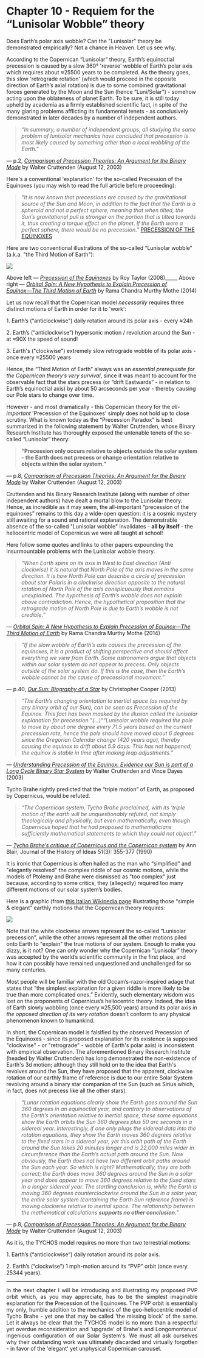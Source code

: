   Chapter 10 - Requiem for the “Lunisolar Wobble” theory
======================================================

Does Earth’s polar axis wobble? Can the "Lunisolar" theory be demonstrated empirically? Not a chance in Heaven. Let us see why.

According to the Copernican “Lunisolar” theory, Earth’s equinoctial precession is caused by a slow 360° 'reverse' wobble of Earth’s polar axis which requires about ≈25500 years to be completed. As the theory goes, this slow 'retrograde rotation' (which would proceed in the opposite direction of Earth’s axial rotation) is due to some combined gravitational forces generated by the Moon and the Sun (hence “Luni/Solar”) - somehow acting upon the oblateness of planet Earth. To be sure, it is still today upheld by academia as a firmly established scientific fact, in spite of the many glaring problems afflicting its fundamental tenets - as conclusively demonstrated in later decades by a number of independent authors. 

> _“In summary, a number of independent groups, all studying the same problem of lunisolar mechanics have concluded that precession is most likely caused by something other than a local wobbling of the Earth.”_

— p.2, _[Comparison of Precession Theories: An Argument for the Binary Mode](https://www.tychos.info/citation/075C_Comparison-of-Precession.pdf)_ by Walter Cruttenden (August 12, 2003)

Here's a conventional 'explanation' for the so-called Precession of the Equinoxes (you may wish to read the full article before proceeding):

> _"It is now known that precessions are caused by the gravitational source of the Sun and Moon, in addition to the fact that the Earth is a spheroid and not a perfect sphere, meaning that when tilted, the Sun’s gravitational pull is stronger on the portion that is tilted towards it, thus creating a torque effect on the planet. If the Earth were a perfect sphere, there would be no precession."_ [PRECESSION OF THE EQUINOXES](https://www.universetoday.com/77640/precession-of-the-equinoxes/)

Here are two conventional illustrations of the so-called “Lunisolar wobble” (a.k.a. "the Third Motion of Earth"):  

![](https://www.tychos.info/book_imagery/069_LunisolarWobble_classic.jpg)

Above left — _[Precession of the Equinoxes](https://www.tychos.info/citation/075A_Precession.htm)_ by Roy Taylor (2008)_____ Above right — _[Orbital Spin: A New Hypothesis to Explain Precession of Equinox―The Third Motion of Earth](https://www.tychos.info/citation/076B_Orbital-Spin-New.htm)_ by Rama Chandra Murthy Mothe (2014)

Let us now recall that the Copernican model _necessarily_ requires three distinct motions of Earth in order for it to 'work':   

1\. Earth’s (“anticlockwise”) daily rotation around its polar axis - every ≈24h 

2\. Earth’s (“anticlockwise”) hypersonic motion / revolution around the Sun - at ≈90X the speed of sound!

3\. Earth's ("clockwise") extremely slow retrograde wobble of its polar axis - once every ≈25500 years

Hence, the “Third Motion of Earth” always was an _essential prerequisite for the Copernican theory’s very survival_, since it was meant to account for the observable fact that the stars precess (or “drift Eastwards” - in relation to Earth’s equinoctial axis) by about 50 arcseconds per year - thereby causing our Pole stars to change over time. 

However - and most dramatically - this Copernican theory for the _all-important_ 'Precession of the Equinoxes' simply does not hold up to close scrutiny. What is known today as the “Precession Paradox” is best summarized in the following statement by Walter Cruttenden, whose Binary Research Institute has thoroughly exposed the untenable tenets of the so-called “Lunisolar” theory:

> **“Precession only occurs relative to objects outside the solar system – the Earth does not precess or change orientation relative to objects within the solar system.”**

— p.8, _[Comparison of Precession Theories: An Argument for the Binary Mode](https://www.tychos.info/citation/075C_Comparison-of-Precession.pdf)_ by Walter Cruttenden (August 12, 2003)

Cruttenden and his Binary Research Institute (along with number of other independent authors) have dealt a mortal blow to the Lunisolar theory. Hence, as incredible as it may seem, the all-important “precession of the equinoxes” remains to this day a wide-open question: it is a cosmic mystery still awaiting for a sound and rational explanation. The demonstrable absence of the so-called "Lunisolar wobble" invalidates - **all by itself** - the heliocentric model of Copernicus we were all taught at school!

Here follow some quotes and links to other papers expounding the insurmountable problems with the Lunisolar wobble theory.


> _“When Earth spins on its axis in West to East direction (Anti clockwise) it is natural that North Pole of the axis moves in the same direction. It is how North Pole can describe a circle of precession about star Polaris in a clockwise direction opposite to the natural rotation of North Pole of the axis conspicuously that remains unexplained. The hypothesis of Earth’s wobble does not explain above contradiction. Hence, the hypothetical proposition that the retrograde motion of North Pole is due to Earth’s wobble is not credible.”_

— _[Orbital Spin: A New Hypothesis to Explain Precession of Equinox―The Third Motion of Earth](https://www.tychos.info/citation/076B_Orbital-Spin-New.htm)_ by Rama Chandra Murthy Mothe (2014)

> _“If the slow wobble of Earth’s axis causes the precession of the equinoxes, it is a product of shifting perspective and should affect everything we view from Earth. Some astronomers argue that objects within our solar system do not appear to precess. Only objects outside of the solar system do. If this is the case, then the Earth’s wobble cannot be the cause of precessional movement.”_

— p.40, _[Our Sun: Biography of a Star](https://books.google.it/books?id=xGj0AwAAQBAJ&lpg=PA40&ots=e9QUhpncFU&dq=The%20only%20objects%20that%20follow%20precessional%20movement%20are%20those%20outside%20the%20Solar%20System&hl=it&pg=PA40#v=onepage&q=cyclical%20basis&f=false)_ by Christopher Cooper (2013)

> _“The Earth’s changing orientation to inertial space (as required by any binary orbit of our Sun), can be seen as Precession of the Equinox. This fact has been masked by the illusion called the lunisolar explanation for precession.”(...)"“Lunisolar wobble required the pole to move by about one degree every 71.5 years based on the current precession rate, hence the pole should have moved about 6 degrees since the Gregorian Calendar change (420 years ago), thereby causing the equinox to drift about 5.9 days. This has not happened; the equinox is stable in time after making leap adjustments.”_

— [_Understanding Precession of the Equinox: Evidence our Sun is part of a Long Cycle Binary Star System_](https://www.tychos.info/citation/099B_BRI-Evidence.pdf) by Walter Cruttenden and Vince Dayes (2003)

Tycho Brahe rightly predicted that the “triple motion” of Earth, as proposed by Copernicus, would be refuted.

> _“The Copernican system, Tycho Brahe proclaimed, with its ‘triple motion of the earth will be unquestionably refuted, not simply theologically and physically, but even mathematically, even though Copernicus hoped that he had proposed to mathematicians sufficiently mathematical statements to which they could not object’.”_

— _[Tycho Brahe’s critique of Copernicus and the Copernican system](https://www.tychos.info/citation/076F_Brahes-Critique.pdf)_ by Ann Blair, Journal of the History of Ideas 51(3): 355-377 (1990)

It is ironic that Copernicus is often hailed as the man who “simplified” and "elegantly resolved" the complex riddle of our cosmic motions, while the models of Ptolemy and Brahe were dismissed as "too complex" just because, according to some critics, they (allegedly) required too many different motions of our solar system’s bodies.

Here is a graphic (from [this Italian Wikipedia page](https://www.tychos.info/citation/_WIKIP-Feb-2017_Precessione_degli_equinozi.pdf) illustrating those “simple & elegant” earthly motions that the Copernican theory requires:

![](https://www.tychos.info/book_imagery/070_PrecessioneWIKIPEDIAItaliano_01.jpg)

Note that the white clockwise arrows represent the so-called “Lunisolar precession”, while the other arrows represent all the other motions piled onto Earth to "explain" the true motions of our system. Enough to make you dizzy, is it not? One can only wonder why the Copernican “Lunisolar” theory was accepted by the world’s scientific community in the first place, and how it can possibly have remained unquestioned and unchallenged for so many centuries.

Most people will be familiar with the old Occam’s-razor-inspired adage that states that “the simplest explanation for a given riddle is more likely to be true than more complicated ones.” Evidently, such elementary wisdom was lost on the proponents of Copernicus’s heliocentric theory. Indeed, the idea of Earth slowly wobbling (once every ≈25,500 years) around its polar axis _in the opposed direction of its very rotation_ doesn’t conform to any physical phenomenon known to humankind.

In short, the Copernican model is falsified by the observed Precession of the Equinoxes - since its proposed explanation for its existence (a supposed "clockwise" - or "retrograde" - wobble of Earth's polar axis) is inconsistent with empirical observation. The aforementioned Binary Research Institute (headed by Walter Cruttenden) has long demonstrated the non-existence of Earth's 3d motion; although they still hold on to the idea that Earth's revolves around the Sun, they have proposed that the apparent, clockwise rotation of our earthly frame of reference is due to our entire Solar System revolving around a binary star companion of the Sun (such as Sirius which, in fact, does not precess like all the other stars). 

> _"Lunar rotation equations clearly show the Earth goes around the Sun 360 degrees in an equinoctial year, and contrary to observations of the Earth’s orientation relative to inertial space, these same equations show the Earth orbits the Sun 360 degrees plus 50 arc seconds in a sidereal year. Interestingly, if one only plugs the sidereal data into the rotation equations, they show the Earth moves 360 degrees relative to the fixed stars in a sidereal year, yet this orbit path of the Earth around the Sun takes 20 minutes longer and is 22,000 miles wider in circumference than the Earth’s actual path around the Sun. Now obviously, the Earth does not have two different orbit paths around the Sun each year. So which is right? Mathematically, they are both correct; the Earth does move 360 degrees around the Sun in a solar year and does appear to move 360 degrees relative to the fixed stars in a longer sidereal year. The startling conclusion is, while the Earth is moving 360 degrees counterclockwise around the Sun in a solar year, the entire solar system (containing the Earth Sun reference frame) is moving clockwise relative to inertial space. The relationship between the mathematical calculations **supports no other conclusion**._"

— p.8, _[Comparison of Precession Theories: An Argument for the Binary Mode](https://www.tychos.info/citation/075C_Comparison-of-Precession.pdf)_ by Walter Cruttenden (August 12, 2003)


As it is, the TYCHOS model requires no more than two terrestrial motions:

1\. Earth’s (“anticlockwise”) daily rotation around its polar axis.

2\. Earth’s (“clockwise”) 1 mph-motion around its “PVP” orbit (once every 25344 years).


*****************************************************************************************************************

<p align="justify">In the next chapter I will be introducing and illustrating my proposed PVP orbit which, as you may appreciate, has to be the simplest imaginable explanation for the Precession of the Equinoxes. The PVP orbit is essentially my only, humble addition to the mechanics of the geo-heliocentric model of Tycho Brahe - yet one that may be called 'the missing block' of the same. Let it always be clear that the TYCHOS model is no more than a respectful yet overdue reconsideration and 'upgrade' of Brahe's and Longomontanus' ingenious configuration of our Solar System's. We must all ask ourselves why their outstanding work was ultimately discarded and virtually forgotten - in favor of the 'elegant' yet unphysical Copernican carousel.</p>  
